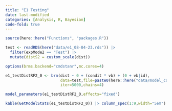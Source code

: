 ```yaml
---
title: "E1 Testing"
date: last-modified
categories: [Analysis, R, Bayesian]
code-fold: true
---
```


```r
source(here::here("Functions", "packages.R"))

test <- readRDS(here("data/e1_08-04-23.rds")) |> 
  filter(expMode2 == "Test") |> 
  mutate(distS2 = custom_scale(dist))

options(brms.backend="cmdstanr",mc.cores=4)

```



```r

e1_testDistRF2_0 <- brm(dist ~ 0 + (condit * vb) + (0 + vb|id),
                        data=test,file=paste0(here::here("data/model_cache","e1_testDistRF2_0")), 
                        iter=5000,chains=4)

model_parameters(e1_testDistRF2_0,effects="fixed")

kable(GetModelStats(e1_testDistRF2_0)) |> column_spec(1:9,width="5em")
```

